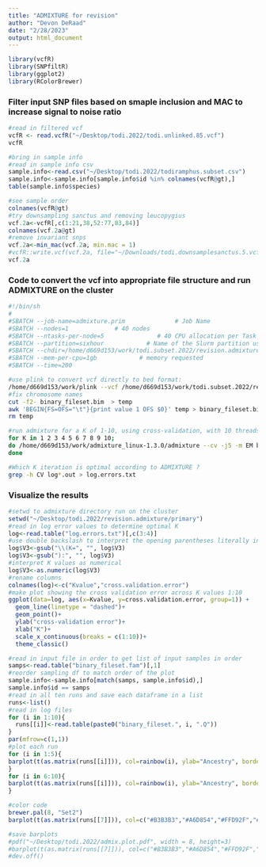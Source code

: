 ```yaml
---
title: "ADMIXTURE for revision"
author: "Devon DeRaad"
date: "2/28/2023"
output: html_document
---
```


```r
library(vcfR)
library(SNPfiltR)
library(ggplot2)
library(RColorBrewer)
```

### Filter input SNP files based on smaple inclusion and MAC to increase signal to noise ratio
```r
#read in filtered vcf
vcfR <- read.vcfR("~/Desktop/todi.2022/todi.unlinked.85.vcf")
vcfR

#bring in sample info
#read in sample info csv
sample.info<-read.csv("~/Desktop/todi.2022/todiramphus.subset.csv")
sample.info<-sample.info[sample.info$id %in% colnames(vcfR@gt),]
table(sample.info$species)

#see sample order
colnames(vcfR@gt)
#try downsampling sanctus and removing leucopygius
vcf.2a<-vcfR[,c(1:21,38,52:77,83,84)]
colnames(vcf.2a@gt)
#remove invariant snps 
vcf.2a<-min_mac(vcf.2a, min.mac = 1)
#vcfR::write.vcf(vcf.2a, file="~/Downloads/todi.downsamplesanctus.5.vcf.gz")
vcf.2a
```

### Code to convert the vcf into appropriate file structure and run ADMIXTURE on the cluster
```bash
#!/bin/sh
#
#SBATCH --job-name=admixture.prim              # Job Name
#SBATCH --nodes=1             # 40 nodes
#SBATCH --ntasks-per-node=5               # 40 CPU allocation per Task
#SBATCH --partition=sixhour            # Name of the Slurm partition used
#SBATCH --chdir=/home/d669d153/work/todi.subset.2022/revision.admixture/primary     # Set working d$
#SBATCH --mem-per-cpu=1gb            # memory requested
#SBATCH --time=200

#use plink to convert vcf directly to bed format:
/home/d669d153/work/plink --vcf /home/d669d153/work/todi.subset.2022/revision.admixture/primary/todi.downsamplesanctus.5.vcf  --double-id --allow-extra-chr --make-bed --out binary_fileset
#fix chromosome names
cut -f2- binary_fileset.bim  > temp
awk 'BEGIN{FS=OFS="\t"}{print value 1 OFS $0}' temp > binary_fileset.bim
rm temp

#run admixture for a K of 1-10, using cross-validation, with 10 threads
for K in 1 2 3 4 5 6 7 8 9 10; 
do /home/d669d153/work/admixture_linux-1.3.0/admixture --cv -j5 -m EM binary_fileset.bed $K | tee log${K}.out;
done

#Which K iteration is optimal according to ADMIXTURE ?
grep -h CV log*.out > log.errors.txt

```

### Visualize the results
```r
#setwd to admixture directory run on the cluster
setwd("~/Desktop/todi.2022/revision.admixture/primary")
#read in log error values to determine optimal K
log<-read.table("log.errors.txt")[,c(3:4)]
#use double backslash to interpret the opening parentheses literally in the regular expression
log$V3<-gsub("\\(K=", "", log$V3)
log$V3<-gsub("):", "", log$V3)
#interpret K values as numerical
log$V3<-as.numeric(log$V3)
#rename columns
colnames(log)<-c("Kvalue","cross.validation.error")
#make plot showing the cross validation error across K values 1:10
ggplot(data=log, aes(x=Kvalue, y=cross.validation.error, group=1)) +
  geom_line(linetype = "dashed")+
  geom_point()+
  ylab("cross-validation error")+
  xlab("K")+
  scale_x_continuous(breaks = c(1:10))+
  theme_classic()

#read in input file in order to get list of input samples in order
samps<-read.table("binary_fileset.fam")[,1]
#reorder sampling df to match order of the plot
sample.info<-sample.info[match(samps, sample.info$id),]
sample.info$id == samps
#read in all ten runs and save each dataframe in a list
runs<-list()
#read in log files
for (i in 1:10){
  runs[[i]]<-read.table(paste0("binary_fileset.", i, ".Q"))
}
par(mfrow=c(1,1))
#plot each run
for (i in 1:5){
barplot(t(as.matrix(runs[[i]])), col=rainbow(i), ylab="Ancestry", border="black")
}
for (i in 6:10){
barplot(t(as.matrix(runs[[i]])), col=rainbow(i), ylab="Ancestry", border="black")
}

#color code
brewer.pal(8, "Set2")
barplot(t(as.matrix(runs[[7]])), col=c("#B3B3B3","#A6D854","#FFD92F","#FC8D62","#66C2A5","#E5C494","#8DA0CB"), ylab="Ancestry", border="black")

#save barplots
#pdf("~/Desktop/todi.2022/admix.plot.pdf", width = 8, height=3)
#barplot(t(as.matrix(runs[[7]])), col=c("#B3B3B3","#A6D854","#FFD92F","#FC8D62","#66C2A5","#E5C494","#8DA0CB"), #ylab="Ancestry", border="black")
#dev.off()
```

